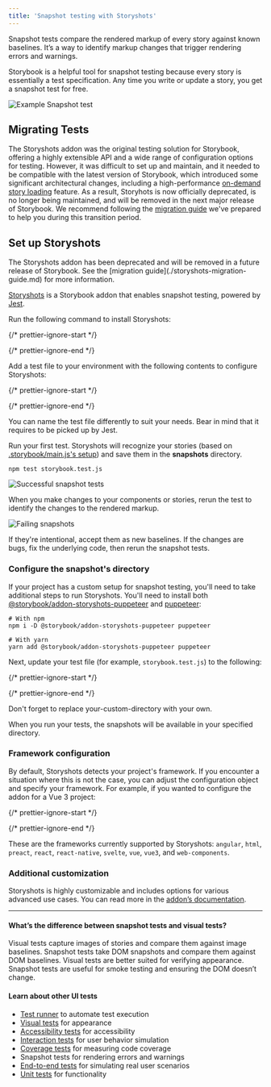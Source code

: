 ```yaml
---
title: 'Snapshot testing with Storyshots'
---
```


Snapshot tests compare the rendered markup of every story against known baselines. It’s a way to identify markup changes that trigger rendering errors and warnings.

Storybook is a helpful tool for snapshot testing because every story is essentially a test specification. Any time you write or update a story, you get a snapshot test for free.

![Example Snapshot test](./snapshot-test.png)

## Migrating Tests

The Storyshots addon was the original testing solution for Storybook, offering a highly extensible API and a wide range of configuration options for testing. However, it was difficult to set up and maintain, and it needed to be compatible with the latest version of Storybook, which introduced some significant architectural changes, including a high-performance [on-demand story loading](../configure/overview.md#on-demand-story-loading) feature. As a result, Storyhots is now officially deprecated, is no longer being maintained, and will be removed in the next major release of Storybook. We recommend following the [migration guide](./storyshots-migration-guide.md) we've prepared to help you during this transition period.

## Set up Storyshots

<Callout variant="warning">
  The Storyshots addon has been deprecated and will be removed in a future release of Storybook. See the [migration guide](./storyshots-migration-guide.md) for more information.
</Callout>

[Storyshots](https://storybook.js.org/addons/@storybook/addon-storyshots/) is a Storybook addon that enables snapshot testing, powered by [Jest](https://jestjs.io/docs/getting-started).

Run the following command to install Storyshots:

{/* prettier-ignore-start */}

<CodeSnippets path="storybook-addon-storyshots-install.md" />

{/* prettier-ignore-end */}

Add a test file to your environment with the following contents to configure Storyshots:

{/* prettier-ignore-start */}

<CodeSnippets path="storybook-storyshots-config.md" />

{/* prettier-ignore-end */}

<Callout variant="info" icon="💡">
  You can name the test file differently to suit your needs. Bear in mind that it requires to be picked up by Jest.
</Callout>

Run your first test. Storyshots will recognize your stories (based on [.storybook/main.js's setup](https://storybook.js.org/docs/configure/story-rendering)) and save them in the **snapshots** directory.

```shell
npm test storybook.test.js
```

![Successful snapshot tests](./storyshots-pass.png)

When you make changes to your components or stories, rerun the test to identify the changes to the rendered markup.

![Failing snapshots](./storyshots-fail.png)

If they're intentional, accept them as new baselines. If the changes are bugs, fix the underlying code, then rerun the snapshot tests.

### Configure the snapshot's directory

If your project has a custom setup for snapshot testing, you'll need to take additional steps to run Storyshots. You'll need to install both [@storybook/addon-storyshots-puppeteer](https://storybook.js.org/addons/@storybook/addon-storyshots-puppeteer) and [puppeteer](https://github.com/puppeteer/puppeteer):

```shell
# With npm
npm i -D @storybook/addon-storyshots-puppeteer puppeteer

# With yarn
yarn add @storybook/addon-storyshots-puppeteer puppeteer
```

Next, update your test file (for example, `storybook.test.js`) to the following:

{/* prettier-ignore-start */}

<CodeSnippets path="storybook-storyshots-custom-directory.md" />

{/* prettier-ignore-end */}

<Callout variant="info" icon="💡">
  Don't forget to replace your-custom-directory with your own.
</Callout>

When you run your tests, the snapshots will be available in your specified directory.

### Framework configuration

By default, Storyshots detects your project's framework. If you encounter a situation where this is not the case, you can adjust the configuration object and specify your framework. For example, if you wanted to configure the addon for a Vue 3 project:

{/* prettier-ignore-start */}

<CodeSnippets path="storybook-storyshots-custom-framework.md" />

{/* prettier-ignore-end */}

These are the frameworks currently supported by Storyshots: `angular`, `html`, `preact`, `react`, `react-native`, `svelte`, `vue`, `vue3`, and `web-components`.

### Additional customization

Storyshots is highly customizable and includes options for various advanced use cases. You can read more in the [addon’s documentation](https://github.com/storybookjs/storybook/tree/master/addons/storyshots/storyshots-core#options).

***

#### What’s the difference between snapshot tests and visual tests?

Visual tests capture images of stories and compare them against image baselines. Snapshot tests take DOM snapshots and compare them against DOM baselines. Visual tests are better suited for verifying appearance. Snapshot tests are useful for smoke testing and ensuring the DOM doesn’t change.

#### Learn about other UI tests

* [Test runner](./test-runner.md) to automate test execution
* [Visual tests](./visual-testing.md) for appearance
* [Accessibility tests](./accessibility-testing.md) for accessibility
* [Interaction tests](./interaction-testing.md) for user behavior simulation
* [Coverage tests](./test-coverage.md) for measuring code coverage
* Snapshot tests for rendering errors and warnings
* [End-to-end tests](./stories-in-end-to-end-tests.md) for simulating real user scenarios
* [Unit tests](./stories-in-unit-tests.md) for functionality

